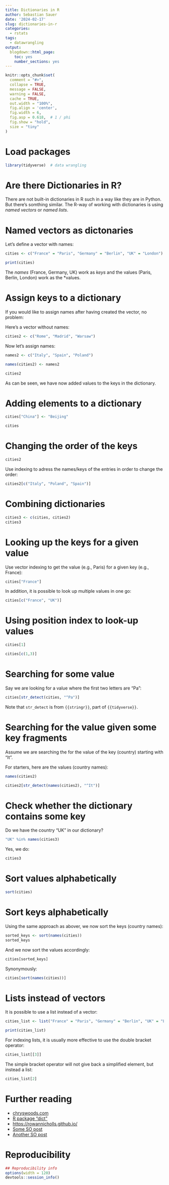 ```yaml
---
title: Dictionaries in R
author: Sebastian Sauer
date: '2024-02-17'
slug: dictionaries-in-r
categories:
  - rstats
tags:
  - datawrangling
output:
  blogdown::html_page:
    toc: yes
    number_sections: yes
---
```




```r
knitr::opts_chunk$set(
  comment = "#>",
  collapse = TRUE,
  message = FALSE,
  warning = FALSE,
  cache = TRUE,
  out.width = "100%",
  fig.align = 'center',
  fig.width = 6,
  fig.asp = 0.618,  # 1 / phi
  fig.show = "hold",
  size = "tiny"
)
```



# Load packages

```r
library(tidyverse)  # data wrangling
```


# Are there Dictionaries in R?

There are not built-in dictionaries in R such in a way like they are in Python.
But there's somthing similar. The R-way of working with dictionaries is using *named vectors* or  *named lists*.



# Named vectors as dictonaries

Let's define a vector with names:

```r
cities <- c("France" = "Paris", "Germany" = "Berlin", "UK" = "London")

print(cities)
```



The *names* (France, Germany, UK) work as *keys*  and the values (Paris, Berlin, London) work as the *values.

# Assign keys to a dictionary

If you would like to assign names after having created the vector, no problem:

Here's a vector without names:

```r
cities2 <- c("Rome", "Madrid", "Warsaw")
```


Now let's assign names:

```r
names2 <- c("Italy", "Spain", "Poland")

names(cities2) <- names2

cities2
```


As can be seen, we have now added values to the keys in the dictionary.

# Adding elements to a dictionary


```r
cities["China"] <- "Beijing"

cities
```


# Changing the order of the keys

```r
cities2
```

Use indexing to adress the names/keys of the entries in order to change the order:


```r
cities2[c("Italy", "Poland", "Spain")]
```



# Combining dictionaries


```r
cities3 <- c(cities, cities2)
cities3
```


# Looking up the keys for a given value

Use vector indexing to get the value (e.g., Paris) for a given key (e.g., France):

```r
cities["France"]
```

In addition, it is possible to look up multiple values in one go:

```r
cities[c("France", "UK")]
```



# Using position index to look-up values


```r
cities[1]
```


```r
cities[c(1,3)]
```


# Searching for some value

Say we are looking for a value where the first two letters are "Pa":

```r
cities[str_detect(cities, "^Pa")]
```


Note that `str_detect` is from `{{stringr}}`, part of `{{tidyverse}}`. 


# Searching for the value given some key fragments

Assume we are searching the for the value of the key (country) starting with "It".

For starters, here are the values (country names):

```r
names(cities2)
```

```r
cities2[str_detect(names(cities2), "^It")]
```


# Check whether the dictionary contains some key


Do we have the country "UK" in our dictionary?

```r
"UK" %in% names(cities3)
```

Yes, we do:

```r
cities3
```


# Sort values alphabetically


```r
sort(cities)
```


# Sort keys alphabetically

Using the same approach as abover, we now sort the keys (country names):

```r
sorted_keys <- sort(names(cities))
sorted_keys
```

And we now sort the values accordingly:

```r
cities[sorted_keys]
```


Synonymously:

```r
cities[sort(names(cities))]
```


# Lists instead of vectors

It is possible to use a list instead of a vector:

```r
cities_list <- list("France" = "Paris", "Germany" = "Berlin", "UK" = "London")

print(cities_list)
```

For indexing lists, it is usually more effective to use the double bracket operator:

```r
cities_list[[3]]
```

The simple bracket operator will not give back a simplified element, but instead a list:


```r
cities_list[2]
```




# Further reading

- [chryswoods.com](https://chryswoods.com/beginning_r/dictionaries.html)
- [R package "dict"](https://www.rdocumentation.org/packages/dict/versions/0.10.0)
- [https://rowannicholls.github.io/](https://rowannicholls.github.io/R/intro/named_vectors_lists.html) 
- [Some SO post](https://stackoverflow.com/questions/7818970/is-there-a-dictionary-functionality-in-r)
- [Another SO post](https://stackoverflow.com/questions/2858014/working-with-dictionaries-lists-to-get-list-of-keys)


# Reproducibility

```r
## Reproducibility info
options(width = 120)
devtools::session_info()

```


